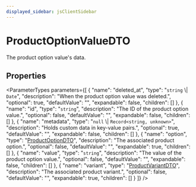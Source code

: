 ```yaml
---
displayed_sidebar: jsClientSidebar
---
```



# ProductOptionValueDTO

The product option value's data.

## Properties

<ParameterTypes parameters={[
  {
    "name": "deleted_at",
    "type": "`string` \\| `Date`",
    "description": "When the product option value was deleted.",
    "optional": true,
    "defaultValue": "",
    "expandable": false,
    "children": []
  },
  {
    "name": "id",
    "type": "`string`",
    "description": "The ID of the product option value.",
    "optional": false,
    "defaultValue": "",
    "expandable": false,
    "children": []
  },
  {
    "name": "metadata",
    "type": "`null` \\| `Record<string, unknown>`",
    "description": "Holds custom data in key-value pairs.",
    "optional": true,
    "defaultValue": "",
    "expandable": false,
    "children": []
  },
  {
    "name": "option",
    "type": "[ProductOptionDTO](internal.internal-1.ProductTypes.ProductOptionDTO.mdx)",
    "description": "The associated product option.",
    "optional": false,
    "defaultValue": "",
    "expandable": true,
    "children": []
  },
  {
    "name": "value",
    "type": "`string`",
    "description": "The value of the product option value.",
    "optional": false,
    "defaultValue": "",
    "expandable": false,
    "children": []
  },
  {
    "name": "variant",
    "type": "[ProductVariantDTO](internal.internal-1.ProductTypes.ProductVariantDTO.mdx)",
    "description": "The associated product variant.",
    "optional": false,
    "defaultValue": "",
    "expandable": true,
    "children": []
  }
]} />
